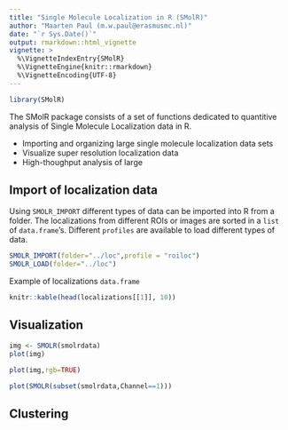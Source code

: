 ```yaml
---
title: "Single Molecule Localization in R (SMolR)"
author: "Maarten Paul (m.w.paul@erasmusmc.nl)"
date: "`r Sys.Date()`"
output: rmarkdown::html_vignette
vignette: >
  %\VignetteIndexEntry{SMolR}
  %\VignetteEngine{knitr::rmarkdown}
  %\VignetteEncoding{UTF-8}
---
```

```r
library(SMolR)
```

The SMolR package consists of a set of functions dedicated to quantitive analysis of Single Molecule Localization data in R.

- Importing and organizing large single molecule localization data sets
- Visualize super resolution localization data
- High-thoughput analysis of large 



## Import of localization data

Using `SMOLR_IMPORT` different types of data can be imported into R from a folder. The localizations from different ROIs or images are sorted in a `list` of `data.frame`'s. Different `profiles` are available to load different types of data.

```r
SMOLR_IMPORT(folder="../loc",profile = "roiloc")
SMOLR_LOAD(folder="../loc")
```

Example of localizations `data.frame`

```r
knitr::kable(head(localizations[[1]], 10))
```


## Visualization

```r
img <- SMOLR(smolrdata)
plot(img)
```

```r
plot(img,rgb=TRUE)
```

```r
plot(SMOLR(subset(smolrdata,Channel==1)))
```

## Clustering